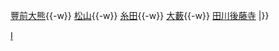 {{鐵道路線|
| 模板名稱 =糸田線
| Logo = <!--不是使用在条目中的非自由版权图像，根据[[Wikipedia:合理使用]]，不能在非条目名字空间展示：
1308 logo.jpg
-->
| 名稱 = <small>[[平成筑豐鐵道|平成-{筑}-豐鐵道]]</small> [[糸田線]]
| 代表色  = #a5ca0f
| 背景顏色 =#FFFFFF
| 車站列表 =  [[金田站|金田]]{{-w}} [[豐前大熊站|豐前大熊]]{{-w}} [[松山站 (福岡縣)|松山]]{{-w}} [[糸田站|糸田]]{{-w}} [[大藪站|大藪]]{{-w}} [[田川後藤寺站|田川後藤寺]]
|}}<noinclude>
[[Category:平成筑豐鐵道路線模板|I]]

</noinclude>